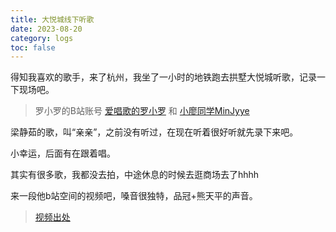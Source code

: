 ```yaml
---
title: 大悦城线下听歌
date: 2023-08-20
category: logs
toc: false
---
```


得知我喜欢的歌手，来了杭州，我坐了一小时的地铁跑去拱墅大悦城听歌，记录一下现场吧。

> 罗小罗的B站账号 [爱唱歌的罗小罗](https://space.bilibili.com/402589034?spm_id_from=333.337.0.0) 和 [小廖同学MinJyye](https://space.bilibili.com/206499208?spm_id_from=333.337.search-card.all.click)

<VideoPlayer
  id='dayuecheng-sing1'
  url='https://razzh-blog.oss-cn-hangzhou.aliyuncs.com/videos/dayuecheng/sing1/b10b0cf4539fce6dd460ba0eb7a41e6e.m3u8'
  poster='https://razzh-blog.oss-cn-hangzhou.aliyuncs.com/videos/dayuecheng/sing1/dayuecheng_sing1.png'
/>

梁静茹的歌，叫“亲亲”，之前没有听过，在现在听着很好听就先录下来吧。  

<VideoPlayer
  id='dayuecheng-sing2'
  url='https://razzh-blog.oss-cn-hangzhou.aliyuncs.com/videos/dayuecheng/sing2/b35593a9424edabff9a689da3d3b8f28.m3u8'
  poster='https://razzh-blog.oss-cn-hangzhou.aliyuncs.com/videos/dayuecheng/sing2/dayuecheng_sing2.png'
/>

小幸运，后面有在跟着唱。  

其实有很多歌，我都没去拍，中途休息的时候去逛商场去了hhhh

<VideoPlayer
  id='dayuecheng-sing3'
  url='https://razzh-blog.oss-cn-hangzhou.aliyuncs.com/videos/dayuecheng/sing3/4dc4f0d4d447ef284cab559d8dc6b8d9.m3u8'
  poster='https://razzh-blog.oss-cn-hangzhou.aliyuncs.com/videos/dayuecheng/sing3/sing3_cover.jpg'
/>

来一段他b站空间的视频吧，嗓音很独特，品冠+熊天平的声音。

> [视频出处](https://www.bilibili.com/video/BV1sq4y1L7CL/?spm_id_from=333.1387.search.video_card.click&vd_source=bfa2bf7637de4c473ec14d1189acac7f)



